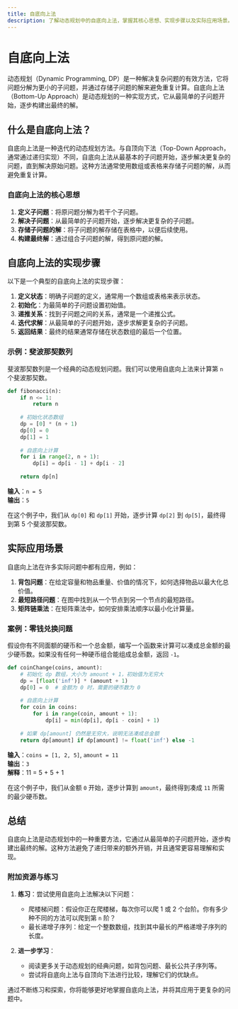 ```yaml
---
title: 自底向上法
description: 了解动态规划中的自底向上法，掌握其核心思想、实现步骤以及实际应用场景。
---
```


# 自底向上法

动态规划（Dynamic Programming, DP）是一种解决复杂问题的有效方法，它将问题分解为更小的子问题，并通过存储子问题的解来避免重复计算。自底向上法（Bottom-Up Approach）是动态规划的一种实现方式，它从最简单的子问题开始，逐步构建出最终的解。

## 什么是自底向上法？

自底向上法是一种迭代的动态规划方法。与自顶向下法（Top-Down Approach，通常通过递归实现）不同，自底向上法从最基本的子问题开始，逐步解决更复杂的问题，直到解决原始问题。这种方法通常使用数组或表格来存储子问题的解，从而避免重复计算。

### 自底向上法的核心思想

1. **定义子问题**：将原问题分解为若干个子问题。
2. **解决子问题**：从最简单的子问题开始，逐步解决更复杂的子问题。
3. **存储子问题的解**：将子问题的解存储在表格中，以便后续使用。
4. **构建最终解**：通过组合子问题的解，得到原问题的解。

## 自底向上法的实现步骤

以下是一个典型的自底向上法的实现步骤：

1. **定义状态**：明确子问题的定义，通常用一个数组或表格来表示状态。
2. **初始化**：为最简单的子问题设置初始值。
3. **递推关系**：找到子问题之间的关系，通常是一个递推公式。
4. **迭代求解**：从最简单的子问题开始，逐步求解更复杂的子问题。
5. **返回结果**：最终的结果通常存储在状态数组的最后一个位置。

### 示例：斐波那契数列

斐波那契数列是一个经典的动态规划问题。我们可以使用自底向上法来计算第 `n` 个斐波那契数。

```python
def fibonacci(n):
    if n <= 1:
        return n
    
    # 初始化状态数组
    dp = [0] * (n + 1)
    dp[0] = 0
    dp[1] = 1
    
    # 自底向上计算
    for i in range(2, n + 1):
        dp[i] = dp[i - 1] + dp[i - 2]
    
    return dp[n]
```

**输入**：`n = 5`  
**输出**：`5`

在这个例子中，我们从 `dp[0]` 和 `dp[1]` 开始，逐步计算 `dp[2]` 到 `dp[5]`，最终得到第 5 个斐波那契数。

## 实际应用场景

自底向上法在许多实际问题中都有应用，例如：

1. **背包问题**：在给定容量和物品重量、价值的情况下，如何选择物品以最大化总价值。
2. **最短路径问题**：在图中找到从一个节点到另一个节点的最短路径。
3. **矩阵链乘法**：在矩阵乘法中，如何安排乘法顺序以最小化计算量。

### 案例：零钱兑换问题

假设你有不同面额的硬币和一个总金额，编写一个函数来计算可以凑成总金额的最少硬币数。如果没有任何一种硬币组合能组成总金额，返回 `-1`。

```python
def coinChange(coins, amount):
    # 初始化 dp 数组，大小为 amount + 1，初始值为无穷大
    dp = [float('inf')] * (amount + 1)
    dp[0] = 0  # 金额为 0 时，需要的硬币数为 0
    
    # 自底向上计算
    for coin in coins:
        for i in range(coin, amount + 1):
            dp[i] = min(dp[i], dp[i - coin] + 1)
    
    # 如果 dp[amount] 仍然是无穷大，说明无法凑成总金额
    return dp[amount] if dp[amount] != float('inf') else -1
```

**输入**：`coins = [1, 2, 5]`, `amount = 11`  
**输出**：`3`  
**解释**：11 = 5 + 5 + 1

在这个例子中，我们从金额 `0` 开始，逐步计算到 `amount`，最终得到凑成 `11` 所需的最少硬币数。

## 总结

自底向上法是动态规划中的一种重要方法，它通过从最简单的子问题开始，逐步构建出最终的解。这种方法避免了递归带来的额外开销，并且通常更容易理解和实现。

### 附加资源与练习

1. **练习**：尝试使用自底向上法解决以下问题：
   - 爬楼梯问题：假设你正在爬楼梯，每次你可以爬 1 或 2 个台阶。你有多少种不同的方法可以爬到第 `n` 阶？
   - 最长递增子序列：给定一个整数数组，找到其中最长的严格递增子序列的长度。

2. **进一步学习**：
   - 阅读更多关于动态规划的经典问题，如背包问题、最长公共子序列等。
   - 尝试将自底向上法与自顶向下法进行比较，理解它们的优缺点。

通过不断练习和探索，你将能够更好地掌握自底向上法，并将其应用于更复杂的问题中。